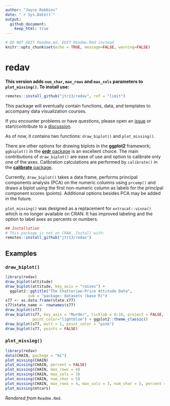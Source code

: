 ```yaml
---
author: "Joyce Robbins"
date: "`r Sys.Date()`"
output: 
  github_document:
    keep_html: true
---
```


```r
# DO NOT EDIT Readme.md, EDIT Readme.Rmd instead
knitr::opts_chunk$set(echo = TRUE, message=FALSE, warning=FALSE)
```

# redav

**This version adds `num_char`, `max_rows` and `max_cols` parameters to `plot_missing()`. To install use:**

```r
remotes::install_github("jtr13/redav", ref = "limit")
```


This package will eventually contain functions, data, and templates to accompany data visualization courses.

If you encounter problems or have questions, please open an [issue](https://github.com/jtr13/redav/issues) or start/contribute to a [discussion](https://github.com/jtr13/redav/discussions).

As of now, it contains two functions: `draw_biplot()` and `plot_missing()`. 

There are other options for drawing biplots in the **ggplot2** framework; `ggbiplot()` in the [**ordr** package](https://github.com/corybrunson/ordr) is an excellent choice. The main contributions of `draw_biplot()` are ease of use and option to calibrate only one of the axes. Calibration calculations are performed by `calibrate()` in the [**calibrate** package](https://cran.r-project.org/web/packages/calibrate/index.html).

Currently, `draw_biplot()` takes a data frame, performs principal components analysis (PCA) on the numeric columns using `prcomp()` and draws a biplot using the first non-numeric column as labels for the principal component scores (points). Additional options besides PCA may be added in the future. 

`plot_missing()` was designed as a replacement for `extracat::visna()` which is no longer available on CRAN. It has improved labeling and the option to label axes as percents or numbers.

```r
## Installation
# This package is not on CRAN. Install with:
remotes::install_github("jtr13/redav")
```

## Examples

### `draw_biplot()`

```r
library(redav)
draw_biplot(attitude)
draw_biplot(attitude, key_axis = "raises") + 
  ggplot2::ggtitle("The Chatterjee-Price Attitude Data", 
          sub = "package: datasets (base R)")
s77 <- as.data.frame(state.x77)
s77$state_name <- rownames(s77)
draw_biplot(s77)
draw_biplot(s77, key_axis = "Murder", ticklab = 0:16, project = FALSE,
            point_color="lightblue") + ggplot2::theme_classic()
draw_biplot(s77, mult = 1, point_color = "pink")
draw_biplot(s77, points = FALSE)
```

### `plot_missing()`

```r
library(redav)
data(CHAIN, package = "mi")
plot_missing(CHAIN)
plot_missing(CHAIN, percent = FALSE)
plot_missing(CHAIN, max_rows = 4)
plot_missing(CHAIN, max_cols = 3)
plot_missing(CHAIN, num_char = 5)
plot_missing(CHAIN, max_rows = 4, max_cols = 3, num_char = 5, percent = FALSE)
plot_missing(mtcars)
```


*Rendered from* `Readme.Rmd`.
